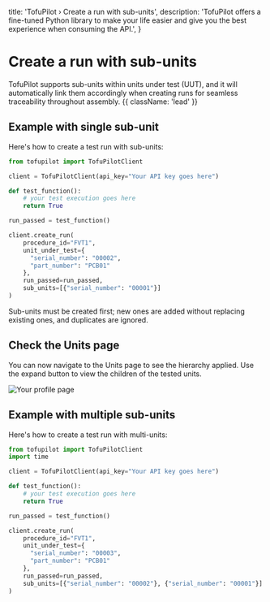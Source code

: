   title: 'TofuPilot › Create a run with sub-units',
  description:
    'TofuPilot offers a fine-tuned Python library to make your life easier and give you the best experience when consuming the API.',
}

# Create a run with sub-units

TofuPilot supports sub-units within units under test (UUT), and it will automatically link them accordingly when creating runs for seamless traceability throughout assembly. {{ className: 'lead' }}

## Example with single sub-unit

Here's how to create a test run with sub-units:

```python {{ title: 'create_run_sub_unit.py'}}
from tofupilot import TofuPilotClient

client = TofuPilotClient(api_key="Your API key goes here")

def test_function():
    # your test execution goes here
    return True

run_passed = test_function()

client.create_run(
    procedure_id="FVT1",
    unit_under_test={
      "serial_number": "00002",
      "part_number": "PCB01"
    },
    run_passed=run_passed,
    sub_units=[{"serial_number": "00001"}]
)
```

<Note>
  Sub-units must be created first; new ones are added without replacing existing
  ones, and duplicates are ignored.
</Note>

## Check the Units page

You can now navigate to the Units page to see the hierarchy applied. Use the expand button to view the children of the tested units.

<Image src="/nested-units.png" alt="Your profile page" />

## Example with multiple sub-units

Here's how to create a test run with multi-units:

```python {{ title: 'create_run_sub_units.py'}}
from tofupilot import TofuPilotClient
import time

client = TofuPilotClient(api_key="Your API key goes here")

def test_function():
    # your test execution goes here
    return True

run_passed = test_function()

client.create_run(
    procedure_id="FVT1",
    unit_under_test={
      "serial_number": "00003",
      "part_number": "PCB01"
    },
    run_passed=run_passed,
    sub_units=[{"serial_number": "00002"}, {"serial_number": "00001"}]
)
```
